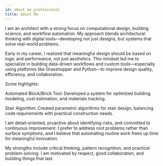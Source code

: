 ```yaml
---
id: about_me_professional
title: About Me
---
```

I am an architect with a strong focus on computational design, building science, and workflow automation. My approach blends architectural thinking with digital tools—developing not just designs, but systems that solve real-world problems.

Early in my career, I realized that meaningful design should be based on logic and performance, not just aesthetics. This mindset led me to specialize in building data-driven workflows and custom tools—especially using platforms like Grasshopper and Python—to improve design quality, efficiency, and collaboration.

Some highlights:

Automated Block/Brick Tool: Developed a system for optimized building modeling, cost estimation, and materials tracking.

Stair Algorithm: Created parametric algorithms for stair design, balancing code requirements with practical construction needs.

I am detail-oriented, proactive about identifying risks, and committed to continuous improvement. I prefer to address root problems rather than surface symptoms, and I believe that automating routine work frees up time for meaningful innovation.

My strengths include critical thinking, pattern recognition, and practical problem-solving. I am motivated by respect, good collaboration, and building things that last.

